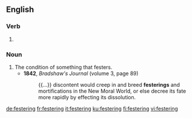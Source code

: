 ==English==

===Verb===
{{head|en|present participle}}

# {{present participle of|fester|lang=en}}

===Noun===
{{en-noun}}

# The condition of something that festers.
#* '''1842''', ''Bradshaw's Journal'' (volume 3, page 89)
#*: {{...}} discontent would creep in and breed '''festerings''' and mortifications in the New Moral World, or else decree its fate more rapidly by effecting its dissolution.

[[de:festering]]
[[fr:festering]]
[[it:festering]]
[[ku:festering]]
[[fi:festering]]
[[vi:festering]]